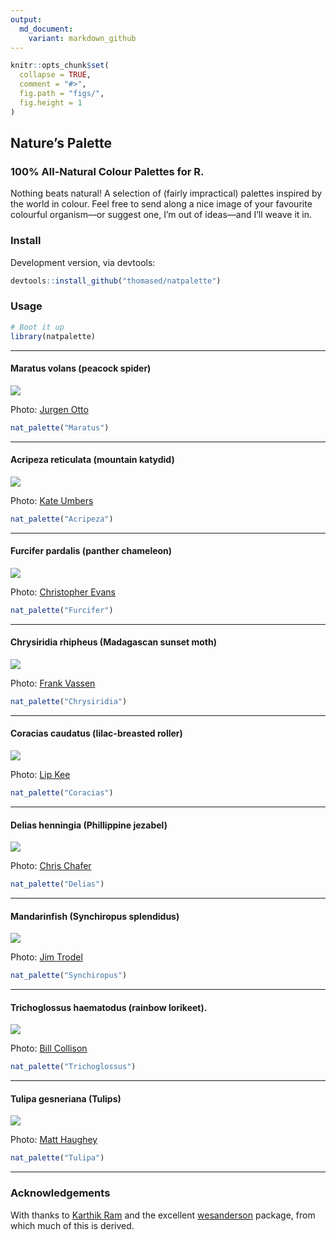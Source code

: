 ```yaml
---
output:
  md_document:
    variant: markdown_github
---
```

```r
knitr::opts_chunk$set(
  collapse = TRUE,
  comment = "#>",
  fig.path = "figs/",
  fig.height = 1
)
```

## Nature's Palette

### 100% All-Natural Colour Palettes for R.

Nothing beats natural! A selection of (fairly impractical) palettes inspired by the world in colour. Feel free to send along a nice image of your favourite colourful organism---or suggest one, I'm out of ideas---and I'll weave it in.

### Install

Development version, via devtools: 
```R
devtools::install_github("thomased/natpalette")
```

### Usage

```r
# Boot it up
library(natpalette)
```

----------

#### Maratus volans (peacock spider)

![](./img/maratus.jpg)

Photo: [Jurgen Otto](https://www.flickr.com/photos/59431731@N05/)

```r
nat_palette("Maratus")
```

----------

#### Acripeza reticulata (mountain katydid)

![](./img/acripeza.jpg)

Photo: [Kate Umbers](http://www.kateumbers.com)

```r
nat_palette("Acripeza")
```

----------

#### Furcifer pardalis (panther chameleon)

![](./img/furcifer.jpg)

Photo: [Christopher Evans](https://www.flickr.com/photos/chris_e/)

```r
nat_palette("Furcifer")
```

----------

#### Chrysiridia rhipheus (Madagascan sunset moth)

![](./img/chrysiridia.jpg)

Photo: [Frank Vassen](https://www.flickr.com/photos/42244964@N03/)

```r
nat_palette("Chrysiridia")
```

----------

#### Coracias caudatus (lilac-breasted roller)

![](./img/coracias.jpg)

Photo: [Lip Kee](https://www.flickr.com/photos/lipkee/)

```r
nat_palette("Coracias")
```

----------

#### Delias henningia (Phillippine jezabel)

![](./img/delias.jpg)

Photo: [Chris Chafer](https://www.flickr.com/photos/chris_chafer/)

```r
nat_palette("Delias")
```

----------

#### Mandarinfish (Synchiropus splendidus)

![](./img/synchiropus.jpg)

Photo: [Jim Trodel](https://www.flickr.com/photos/trodel/)

```r
nat_palette("Synchiropus")
```

----------

#### Trichoglossus haematodus (rainbow lorikeet).

![](./img/trichoglossus.jpg)

Photo: [Bill Collison](https://www.flickr.com/photos/billcollison/)

```r
nat_palette("Trichoglossus")
```

----------

#### Tulipa gesneriana (Tulips)

![](./img/tulipa.jpg)

Photo: [Matt Haughey](https://www.flickr.com/photos/mathowie/)

```r
nat_palette("Tulipa")
```

----------

### Acknowledgements
With thanks to [Karthik Ram](http://inundata.org) and the excellent [wesanderson](https://github.com/karthik/wesanderson) package, from which much of this is derived.
